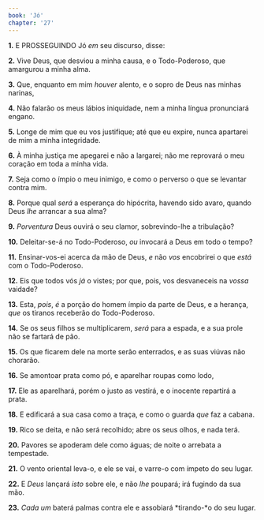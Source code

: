 ```yaml
---
book: 'Jó'
chapter: '27'
---
```


**1.** E PROSSEGUINDO Jó *em* seu discurso, disse:

**2.** Vive Deus, que desviou a minha causa, e o Todo-Poderoso, que amargurou a minha alma.

**3.** Que, enquanto em mim *houver* alento, e o sopro de Deus nas minhas narinas,

**4.** Não falarão os meus lábios iniquidade, nem a minha língua pronunciará engano.

**5.** Longe de mim que eu vos justifique; até que eu expire, nunca apartarei de mim a minha integridade.

**6.** À minha justiça me apegarei e não a largarei; não me reprovará o meu coração em toda a minha vida.

**7.** Seja como o ímpio o meu inimigo, e como o perverso o que se levantar contra mim.

**8.** Porque qual *será* a esperança do hipócrita, havendo sido avaro, quando Deus *lhe* arrancar a sua alma?

**9.** *Porventura* Deus ouvirá o seu clamor, sobrevindo-lhe a tribulação?

**10.** Deleitar-se-á no Todo-Poderoso, *ou* invocará a Deus em todo o tempo?

**11.** Ensinar-vos-ei acerca da mão de Deus, *e* não *vos* encobrirei o que *está* com o Todo-Poderoso.

**12.** Eis que todos vós *já* o vistes; por que, pois, vos desvaneceis na *vossa* vaidade?

**13.** Esta, *pois*, *é* a porção do homem ímpio da parte de Deus, e a herança, *que* os tiranos receberão do Todo-Poderoso.

**14.** Se os seus filhos se multiplicarem, *será* para a espada, e a sua prole não se fartará de pão.

**15.** Os que ficarem dele na morte serão enterrados, e as suas viúvas não chorarão.

**16.** Se amontoar prata como pó, e aparelhar roupas como lodo,

**17.** Ele as aparelhará, porém o justo as vestirá, e o inocente repartirá a prata.

**18.** E edificará a sua casa como a traça, e como o guarda *que* faz a cabana.

**19.** Rico se deita, e não será recolhido; abre os seus olhos, e nada terá.

**20.** Pavores se apoderam dele como águas; de noite o arrebata a tempestade.

**21.** O vento oriental leva-o, e ele se vai, e varre-o com ímpeto do seu lugar.

**22.** E *Deus* lançará *isto* sobre ele, e não *lhe* poupará; irá fugindo da sua mão.

**23.** *Cada um* baterá palmas contra ele e assobiará *tirando-*o do seu lugar.
